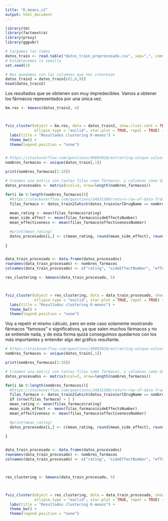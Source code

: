 ---
title: "K_means_v2"
output: html_document
---

```{r}
library(tm)
library(factoextra)
library(proxy)
library(ggpubr)

# Cargamos los tados
datos_train <- read.table("datos_train_preprocesado.csv", sep=",", comment.char="",quote = "\"", header=TRUE)
# Establecemos la semilla
set.seed(3)

# Nos quedamos con las columnas que nos interesan 
datos_train2 = datos_train[c(2,8,9)]
head(datos_train2)
```

Los resultados que se obtienen son muy impredecibles. Vamos a obtener los fármacos representados por una única vez. 
```{r}
km.res <- kmeans(datos_train2, 4)



fviz_cluster(object = km.res, data = datos_train2, show.clust.cent = TRUE,
             ellipse.type = "euclid", star.plot = TRUE, repel = TRUE) +
  labs(title = "Resultados clustering K-means") +
  theme_bw() +
  theme(legend.position = "none")



```


```{r}

# https://stackoverflow.com/questions/40003028/extracting-unique-values-from-data-frame-using-r
nombres_farmacos <- unique(datos_train[,1])

print(nombres_farmacos[1:10])

# Creamos una matriz con tantas filas como fármacos, y columnas como datos queramos utilizar. En este caso son 3 columnas porque necesitamos guardar la info de "rating", "sideEffectNumber" y "effectivenessNumber".
datos_procesados <- matrix(ncol=3, nrow=length(nombres_farmacos))

for(i in 0:length(nombres_farmacos)){
  #https://stackoverflow.com/questions/24831580/return-row-of-data-frame-based-on-value-in-a-column-r
  filas_farmaco <- datos_train2[which(datos_train$urlDrugName == nombres_farmacos[i]),]
  
  mean_rating <- mean(filas_farmaco$rating)
  mean_side_effect <- mean(filas_farmaco$sideEffectsNumber)
  mean_effectiveness <- mean(filas_farmaco$effectivenessNumber)

  #print(mean_rating)
  datos_procesados[i,] <- c(mean_rating, round(mean_side_effect), round(mean_effectiveness))
  
}


data_train_procesado <- data.frame(datos_procesados)
rownames(data_train_procesado) <- nombres_farmacos
colnames(data_train_procesado) <- c("rating", "sideEffectNumber", "effectivenessNumber")
```

```{r}
res_clustering <- kmeans(data_train_procesado, 5)



fviz_cluster(object = res_clustering, data = data_train_procesado, show.clust.cent = TRUE,
             ellipse.type = "euclid", star.plot = TRUE, repel = TRUE) +
  labs(title = "Resultados clustering K-means") +
  theme_bw() +
  theme(legend.position = "none")
```
Voy a repetir el mismo cálculo, pero en este caso solamente mostrando fármacos "famosos" o significativos, ya que salen muchos fármacos y no se entiende nada, y de esta forma quizá conseguimos quedarnos con los más importantes y entender algo del gráfico resultante.



```{r}


# https://stackoverflow.com/questions/40003028/extracting-unique-values-from-data-frame-using-r
nombres_farmacos <- unique(datos_train[,1])

print(nombres_farmacos[1:10])

# Creamos una matriz con tantas filas como fármacos, y columnas como datos queramos utilizar. En este caso son 3 columnas porque necesitamos guardar la info de "rating", "sideEffectNumber" y "effectivenessNumber".
datos_procesados <- matrix(ncol=3, nrow=length(nombres_farmacos))

for(i in 0:length(nombres_farmacos)){
  #https://stackoverflow.com/questions/24831580/return-row-of-data-frame-based-on-value-in-a-column-r
  filas_farmaco <- datos_train2[which(datos_train$urlDrugName == nombres_farmacos[i]),]
  if (nrow(filas_farmaco) > 1 )
  mean_rating <- mean(filas_farmaco$rating)
  mean_side_effect <- mean(filas_farmaco$sideEffectsNumber)
  mean_effectiveness <- mean(filas_farmaco$effectivenessNumber)

  #print(mean_rating)
  datos_procesados[i,] <- c(mean_rating, round(mean_side_effect), round(mean_effectiveness))
  
}


data_train_procesado <- data.frame(datos_procesados)
rownames(data_train_procesado) <- nombres_farmacos
colnames(data_train_procesado) <- c("rating", "sideEffectNumber", "effectivenessNumber")



res_clustering <- kmeans(data_train_procesado, 5)



fviz_cluster(object = res_clustering, data = data_train_procesado, show.clust.cent = TRUE,
             ellipse.type = "euclid", star.plot = TRUE, repel = TRUE) +
  labs(title = "Resultados clustering K-means") +
  theme_bw() +
  theme(legend.position = "none")

```


